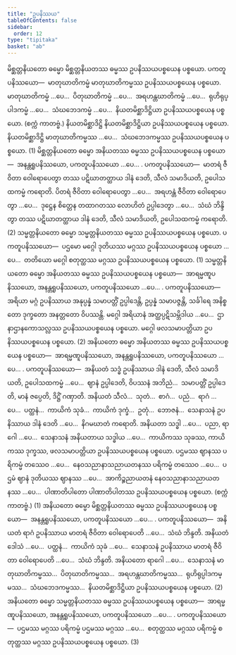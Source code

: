 ```yaml
---
title: "ဥပနိဿယ"
tableOfContents: false
sidebar:
  order: 12
type: "tipitaka"
basket: "ab"
---
```



<DynamicBreadcrumb />

<Division number="45">

<Paragraph number="2368">
မိစ္ဆတ္တနိယတော ဓမ္မော မိစ္ဆတ္တနိယတဿ ဓမ္မဿ ဥပနိဿယပစ္စယေန ပစ္စယော. <Emphasis>ပကတူပနိဿယော</Emphasis>—  မာတုဃာတိကမ္မံ မာတုဃာတိကမ္မဿ ဥပနိဿယပစ္စယေန ပစ္စယော. မာတုဃာတိကမ္မံ …ပေ…  ပိတုဃာတိကမ္မံ …ပေ…  အရဟန္တဃာတိကမ္မံ …ပေ…  ရုဟိရုပ္ပါဒကမ္မံ …ပေ…  သံဃဘေဒကမ္မံ …ပေ…  နိယတမိစ္ဆာဒိဋ္ဌိယာ ဥပနိဿယပစ္စယေန ပစ္စယော. (စက္ကံ ကာတဗ္ဗံ.) နိယတမိစ္ဆာဒိဋ္ဌိ နိယတမိစ္ဆာဒိဋ္ဌိယာ ဥပနိဿယပစ္စယေန ပစ္စယော. နိယတမိစ္ဆာဒိဋ္ဌိ မာတုဃာတိကမ္မဿ …ပေ…  သံဃဘေဒကမ္မဿ ဥပနိဿယပစ္စယေန ပစ္စယော. (1)
</Paragraph>

<Paragraph number="2369">
မိစ္ဆတ္တနိယတော ဓမ္မော အနိယတဿ ဓမ္မဿ ဥပနိဿယပစ္စယေန ပစ္စယော—  အနန္တရူပနိဿယော, ပကတူပနိဿယော …ပေ… . <Emphasis>ပကတူပနိဿယော</Emphasis>—  မာတရံ ဇီဝိတာ ဝေါရောပေတွာ တဿ ပဋိဃာတတ္ထာယ ဒါနံ ဒေတိ, သီလံ သမာဒိယတိ, ဥပေါသထကမ္မံ ကရောတိ. ပိတရံ ဇီဝိတာ ဝေါရောပေတွာ …ပေ…  အရဟန္တံ ဇီဝိတာ ဝေါရောပေတွာ …ပေ…  ဒုဋ္ဌေန စိတ္တေန တထာဂတဿ လောဟိတံ ဥပ္ပါဒေတွာ …ပေ…  သံဃံ ဘိန္ဒိတွာ တဿ ပဋိဃာတတ္ထာယ ဒါနံ ဒေတိ, သီလံ သမာဒိယတိ, ဥပေါသထကမ္မံ ကရောတိ. (2)
</Paragraph>

</Division>
<Division number="46">

<Paragraph number="2370">
သမ္မတ္တနိယတော ဓမ္မော သမ္မတ္တနိယတဿ ဓမ္မဿ ဥပနိဿယပစ္စယေန ပစ္စယော. <Emphasis>ပကတူပနိဿယော</Emphasis>—  ပဌမော မဂ္ဂေါ ဒုတိယဿ မဂ္ဂဿ ဥပနိဿယပစ္စယေန ပစ္စယော …ပေ…  တတိယော မဂ္ဂေါ စတုတ္ထဿ မဂ္ဂဿ ဥပနိဿယပစ္စယေန ပစ္စယော. (1)
</Paragraph>

<Paragraph number="2371">
သမ္မတ္တနိယတော ဓမ္မော အနိယတဿ ဓမ္မဿ ဥပနိဿယပစ္စယေန ပစ္စယော—  အာရမ္မဏူပနိဿယော, အနန္တရူပနိဿယော, ပကတူပနိဿယော …ပေ… . <Emphasis>ပကတူပနိဿယော</Emphasis>—  အရိယာ မဂ္ဂံ ဥပနိဿာယ အနုပ္ပန္နံ သမာပတ္တိံ ဥပ္ပါဒေန္တိ, ဥပ္ပန္နံ သမာပဇ္ဇန္တိ, သင်္ခါရေ အနိစ္စတော ဒုက္ခတော အနတ္တတော ဝိပဿန္တိ. မဂ္ဂေါ အရိယာနံ အတ္ထပ္ပဋိသမ္ဘိဒါယ …ပေ…  ဌာနာဌာနကောသလ္လဿ ဥပနိဿယပစ္စယေန ပစ္စယော. မဂ္ဂေါ ဖလသမာပတ္တိယာ ဥပနိဿယပစ္စယေန ပစ္စယော. (2)
</Paragraph>

</Division>
<Division number="47">

<Paragraph number="2372">
အနိယတော ဓမ္မော အနိယတဿ ဓမ္မဿ ဥပနိဿယပစ္စယေန ပစ္စယော—  အာရမ္မဏူပနိဿယော, အနန္တရူပနိဿယော, ပကတူပနိဿယော …ပေ… . <Emphasis>ပကတူပနိဿယော</Emphasis>—  အနိယတံ သဒ္ဓံ ဥပနိဿာယ ဒါနံ ဒေတိ, သီလံ သမာဒိယတိ, ဥပေါသထကမ္မံ …ပေ…  ဈာနံ ဥပ္ပါဒေတိ, ဝိပဿနံ အဘိညံ…  သမာပတ္တိံ ဥပ္ပါဒေတိ, မာနံ ဇပ္ပေတိ, ဒိဋ္ဌိံ ဂဏှာတိ. အနိယတံ သီလံ…  သုတံ…  စာဂံ…  ပညံ…  ရာဂံ …ပေ…  ပတ္ထနံ…  ကာယိကံ သုခံ…  ကာယိကံ ဒုက္ခံ…  ဥတုံ…  ဘောဇနံ…  သေနာသနံ ဥပနိဿာယ ဒါနံ ဒေတိ …ပေ…  နိဂမဃာတံ ကရောတိ. အနိယတာ သဒ္ဓါ …ပေ…  ပညာ, ရာဂေါ …ပေ…  သေနာသနံ အနိယတာယ သဒ္ဓါယ …ပေ…  ကာယိကဿ သုခဿ, ကာယိကဿ ဒုက္ခဿ, ဖလသမာပတ္တိယာ ဥပနိဿယပစ္စယေန ပစ္စယော. ပဌမဿ ဈာနဿ ပရိကမ္မံ တဿေဝ …ပေ…  နေဝသညာနာသညာယတနဿ ပရိကမ္မံ တဿေဝ …ပေ…  ပဌမံ ဈာနံ ဒုတိယဿ ဈာနဿ …ပေ…  အာကိဉ္စညာယတနံ နေဝသညာနာသညာယတနဿ …ပေ…  ပါဏာတိပါတော ပါဏာတိပါတဿ ဥပနိဿယပစ္စယေန ပစ္စယော. (စက္ကံ ကာတဗ္ဗံ.) (1)
</Paragraph>

<Paragraph number="2373">
အနိယတော ဓမ္မော မိစ္ဆတ္တနိယတဿ ဓမ္မဿ ဥပနိဿယပစ္စယေန ပစ္စယော—  အနန္တရူပနိဿယော, ပကတူပနိဿယော …ပေ… . <Emphasis>ပကတူပနိဿယော</Emphasis>—  အနိယတံ ရာဂံ ဥပနိဿာယ မာတရံ ဇီဝိတာ ဝေါရောပေတိ …ပေ…  သံဃံ ဘိန္ဒတိ. အနိယတံ ဒေါသံ …ပေ…  ပတ္ထနံ…  ကာယိကံ သုခံ …ပေ…  သေနာသနံ ဥပနိဿာယ မာတရံ ဇီဝိတာ ဝေါရောပေတိ …ပေ…  သံဃံ ဘိန္ဒတိ. အနိယတော ရာဂေါ …ပေ…  သေနာသနံ မာတုဃာတိကမ္မဿ…  ပိတုဃာတိကမ္မဿ…  အရဟန္တဃာတိကမ္မဿ…  ရုဟိရုပ္ပါဒကမ္မဿ…  သံဃဘေဒကမ္မဿ…  နိယတမိစ္ဆာဒိဋ္ဌိယာ ဥပနိဿယပစ္စယေန ပစ္စယော. (2)
</Paragraph>

<Paragraph number="2374">
အနိယတော ဓမ္မော သမ္မတ္တနိယတဿ ဓမ္မဿ ဥပနိဿယပစ္စယေန ပစ္စယော—  အာရမ္မဏူပနိဿယော, အနန္တရူပနိဿယော, ပကတူပနိဿယော …ပေ… . <Emphasis>ပကတူပနိဿယော</Emphasis>—  ပဌမဿ မဂ္ဂဿ ပရိကမ္မံ ပဌမဿ မဂ္ဂဿ …ပေ…  စတုတ္ထဿ မဂ္ဂဿ ပရိကမ္မံ စတုတ္ထဿ မဂ္ဂဿ ဥပနိဿယပစ္စယေန ပစ္စယော. (3)
</Paragraph>
</Division>